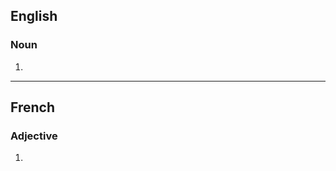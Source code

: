 ==English==

===Noun===
{{head|en|noun plural form}}

# {{plural of|liberticide|lang=en}}

----

==French==

===Adjective===
{{fr-adj-form}}

# {{plural of|liberticide|lang=fr}}